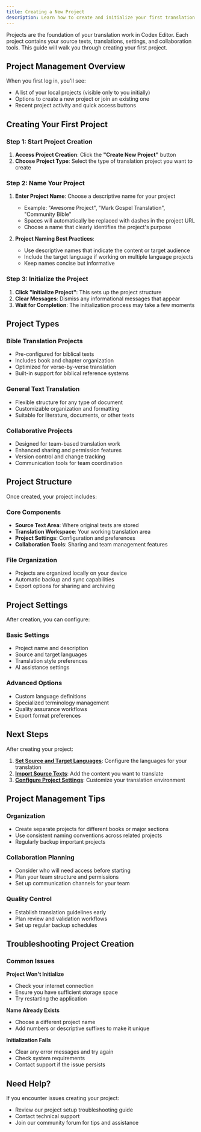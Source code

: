 ```yaml
---
title: Creating a New Project
description: Learn how to create and initialize your first translation project in Codex Editor
---
```



Projects are the foundation of your translation work in Codex Editor. Each project contains your source texts, translations, settings, and collaboration tools. This guide will walk you through creating your first project.

## Project Management Overview

<LoomVideo videoId="2069f6f2e88e462493e3c1a46a23cdb2" timestamp={110} title="Project Management" />

When you first log in, you'll see:
- A list of your local projects (visible only to you initially)
- Options to create a new project or join an existing one
- Recent project activity and quick access buttons

## Creating Your First Project

### Step 1: Start Project Creation

<LoomVideo videoId="2069f6f2e88e462493e3c1a46a23cdb2" timestamp={130} title="Creating a New Project" />

1. **Access Project Creation**: Click the **"Create New Project"** button
2. **Choose Project Type**: Select the type of translation project you want to create

### Step 2: Name Your Project

1. **Enter Project Name**: Choose a descriptive name for your project
   - Example: "Awesome Project", "Mark Gospel Translation", "Community Bible"
   - Spaces will automatically be replaced with dashes in the project URL
   - Choose a name that clearly identifies the project's purpose

2. **Project Naming Best Practices**:
   - Use descriptive names that indicate the content or target audience
   - Include the target language if working on multiple language projects
   - Keep names concise but informative

### Step 3: Initialize the Project

<LoomVideo videoId="2069f6f2e88e462493e3c1a46a23cdb2" timestamp={190} title="Initializing the Project" />

1. **Click "Initialize Project"**: This sets up the project structure
2. **Clear Messages**: Dismiss any informational messages that appear
3. **Wait for Completion**: The initialization process may take a few moments

## Project Types

### Bible Translation Projects
- Pre-configured for biblical texts
- Includes book and chapter organization
- Optimized for verse-by-verse translation
- Built-in support for biblical reference systems

### General Text Translation
- Flexible structure for any type of document
- Customizable organization and formatting
- Suitable for literature, documents, or other texts

### Collaborative Projects
- Designed for team-based translation work
- Enhanced sharing and permission features
- Version control and change tracking
- Communication tools for team coordination

## Project Structure

Once created, your project includes:

### Core Components
- **Source Text Area**: Where original texts are stored
- **Translation Workspace**: Your working translation area
- **Project Settings**: Configuration and preferences
- **Collaboration Tools**: Sharing and team management features

### File Organization
- Projects are organized locally on your device
- Automatic backup and sync capabilities
- Export options for sharing and archiving

## Project Settings

After creation, you can configure:

### Basic Settings
- Project name and description
- Source and target languages
- Translation style preferences
- AI assistance settings

### Advanced Options
- Custom language definitions
- Specialized terminology management
- Quality assurance workflows
- Export format preferences

## Next Steps

After creating your project:

1. **[Set Source and Target Languages](/getting-started/setting-languages)**: Configure the languages for your translation
2. **[Import Source Texts](/getting-started/importing-texts)**: Add the content you want to translate
3. **[Configure Project Settings](/getting-started/project-settings)**: Customize your translation environment

## Project Management Tips

### Organization
- Create separate projects for different books or major sections
- Use consistent naming conventions across related projects
- Regularly backup important projects

### Collaboration Planning
- Consider who will need access before starting
- Plan your team structure and permissions
- Set up communication channels for your team

### Quality Control
- Establish translation guidelines early
- Plan review and validation workflows
- Set up regular backup schedules

## Troubleshooting Project Creation

### Common Issues

**Project Won't Initialize**
- Check your internet connection
- Ensure you have sufficient storage space
- Try restarting the application

**Name Already Exists**
- Choose a different project name
- Add numbers or descriptive suffixes to make it unique

**Initialization Fails**
- Clear any error messages and try again
- Check system requirements
- Contact support if the issue persists

## Need Help?

If you encounter issues creating your project:
- Review our project setup troubleshooting guide
- Contact technical support
- Join our community forum for tips and assistance 